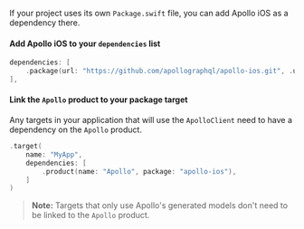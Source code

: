 <ExpansionPanel title="SPM with Package.swift">

If your project uses its own `Package.swift` file, you can add Apollo iOS as a dependency there.

<ExpansionPanelList>
<ExpansionPanelListItem>

#### Add Apollo iOS to your `dependencies` list

```swift title="Package.swift"
dependencies: [
    .package(url: "https://github.com/apollographql/apollo-ios.git", .upToNextMajor(from: "1.0.0")),
],
```

</ExpansionPanelListItem>
<ExpansionPanelListItem>

#### Link the `Apollo` product to your package target

Any targets in your application that will use the `ApolloClient` need to have a dependency on the `Apollo` product.

```swift title="Package.swift"
.target(
    name: "MyApp",
    dependencies: [
        .product(name: "Apollo", package: "apollo-ios"),
    ]
)
```

> **Note:** Targets that only use Apollo's generated models don't need to be linked to the `Apollo` product.

</ExpansionPanelListItem>
</ExpansionPanelList>

</ExpansionPanel>